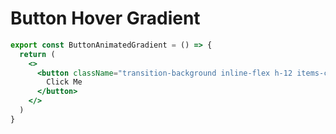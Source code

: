 
# Button Hover Gradient


<ComponentPlayground isCentered name="button-hover-gradient" />



```jsx showLineNumbers
export const ButtonAnimatedGradient = () => {
  return (
    <>
      <button className="transition-background inline-flex h-12 items-center justify-center rounded-md border border-slate-800 bg-gradient-to-r from-slate-100 via-[#c7d2fe] to-[#8678f9] bg-[length:200%_200%] bg-[0%_0%] px-6 font-medium text-black duration-500 hover:bg-[100%_200%] focus:outline-none focus:ring-2 focus:ring-slate-400 focus:ring-offset-2 focus:ring-offset-slate-50">
        Click Me
      </button>
    </>
  )
}
```
